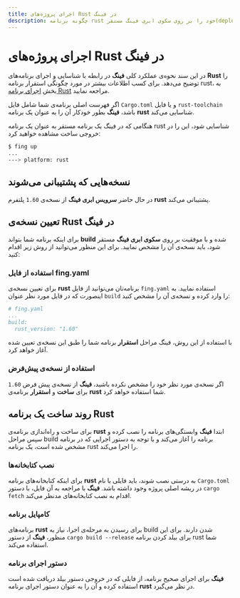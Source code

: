 ```yaml
---
title: اجرای پروژه‌های Rust در فینگ
description: چگونه برنامه rust خود را بر روی سکوی ابری فینگ مستقر(deploy) کنیم؟
---
```



<Platform>
  <PlatformHead title="برنامه‌های rust" icon="rust/rust-plain.svg" />
</Platform>

# اجرای پروژه‌های Rust در فینگ

در این سند نحوه‌ی عملکرد کلی **فینگ** در رابطه با شناسایی و اجرای برنامه‌های **Rust** را توضیح می‌دهد.
برای کسب اطلاعات بیشتر در مورد چگونگی استقرار برنامه rust، به بخش [اجرای برنامه Rust](/quickstart/rust) مراجعه نمایید.

اگر فهرست اصلی برنامه‌ی شما شامل فایل `Cargo.toml` و یا فایل `rust-toolchain` باشد، **فینگ** بطور خودکار آن را به عنوان یک برنامه **rust** شناسایی می‌کند.

هنگامی که در فینگ یک برنامه مستقر به عنوان یک برنامه rust شناسایی شود، این را در خروجی ساخت مشاهده خواهید کرد:

```bash
$ fing up
...
---> platform: rust
```

## نسخه‌هایی که پشتیبانی می‌شوند

در حال حاضر **سرویس ابری فینگ** از نسخه‌ی `1.60` پلتفرم **rust** پشتیبانی می‌کند.

## تعیین نسخه‌ی Rust در فینگ

برای اینکه برنامه شما بتواند  **build** شده و با موفقیت  بر روی **سکوی ابری فینگ**  مستقر شود، باید نسخه‌ی آن را مشخص نمایید. برای این منظور می‌توانید از روش زیر اقدام کنید:

### استفاده از فایل fing.yaml

برای تعیین نسخه‌ی **rust** برنامه‌تان می‌توانید از فایل `fing.yaml` استفاده نمایید. به اینصورت که در فایل مورد نظر عنوان `build` را وارد کرده و نسخه‌ی آن را مشخص کنید:

```yaml
# fing.yaml
...
build:
  rust_version: "1.60"
```

با استفاده از این روش، فینگ مراحل **استقرار** برنامه شما را طبق این نسخه‌ی تعیین شده آغاز خواهد کرد.

### استفاده از نسخه‌ی پیش‌فرض

اگر نسخه‌ی مورد نظر خود را مشخص نکرده باشید، **فینگ** از نسخه‌ی پیش فرض `1.60` برای **ساخت** و **استقرار** برنامه‌ی  **rust** شما استفاده خواهد کرد.

## روند ساخت یک برنامه Rust

برای ساخت و راه‌اندازی برنامه‌ی  **rust** ابتدا **فینگ**  وابستگی‌‌های برنامه را نصب کرده و سپس مراحل build برنامه را آغاز می‌کند و با توجه به دستور اجرایی که در برنامه مشخص شده است، یک برنامه rust را اجرا می‌کند. 

### نصب کتابخانه‌ها
برای اینکه کتابخانه‌‌های برنامه **rust**  به درستی نصب شوند، باید  فایلی با نام `Cargo.toml`  در ریشه اصلی پروژه وجود داشته باشد. **فینگ** با مراجعه به آن فایل، با دستور `cargo fetch` اقدام به نصب کتابخانه‌های مدنظر می‌کند.

### کامپایل برنامه

برنامه‌های **rust** برای رسیدن به مرحله‌ی اجرا، نیاز به build شدن دارند. برای این منظور،
**فینگ** از دستور `cargo build --release` برای بیلد کردن برنامه rust شما استفاده می‌کند.

### دستور اجرای برنامه

**فینگ** برای اجرای صحیح برنامه، از فایلی که در خروجی دستور بیلد دریافت شده است استفاده کرده و آن را به عنوان دستور اجرای برنامه **rust** در نظر می‌گیرد.